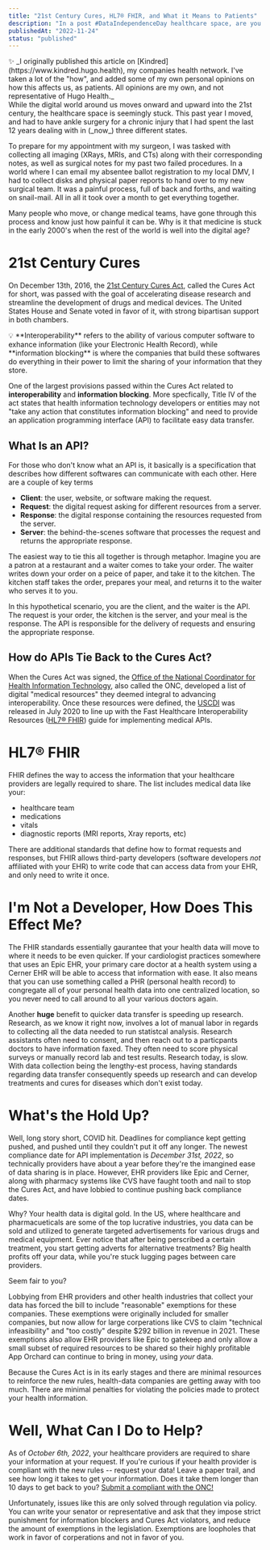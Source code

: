 ```yaml
---
title: "21st Century Cures, HL7® FHIR, and What it Means to Patients"
description: "In a post #DataIndependenceDay healthcare space, are you realizing the true benefits of the 21st Century Cures Act?"
publishedAt: "2022-11-24"
status: "published"
---
```


<Aside className="italic">
  ✨ _I originally published this article on
  [Kindred](https://www.kindred.hugo.health), my companies health network. I've
  taken a lot of the "how", and added some of my own personal opinions on how
  this affects us, as patients. All opinions are my own, and not representative
  of Hugo Health._
</Aside>
While the digital world around us moves onward and upward into the 21st century,
the healthcare space is seemingly stuck. This past year I moved, and had to have
ankle surgery for a chronic injury that I had spent the last 12 years dealing with
in (_now_) three different states.

To prepare for my appointment with my surgeon, I was tasked with collecting all imaging (XRays, MRIs, and CTs) along with their corresponding notes,
as well as surgical notes for my past two failed procedures. In a world where I can email my absentee ballot registration to my local DMV,
I had to collect disks and physical paper reports to hand over to my new surgical team. It was a painful process, full of back and forths,
and waiting on snail-mail. All in all it took over a month to get everything together.

Many people who move, or change medical teams, have gone through this process and know just how painful it can be. Why is it that medicine is
stuck in the early 2000's when the rest of the world is well into the digital age?

# 21st Century Cures

On December 13th, 2016, the [21st Century Cures Act](https://www.govinfo.gov/content/pkg/PLAW-114publ255/pdf/PLAW-114publ255.pdf), called the Cures Act for
short, was passed with the goal of accelerating disease research and streamline the development of drugs and medical devices. The United States House and Senate
voted in favor of it, with strong bipartisan support in both chambers.

<Aside>
  💡 **Interoperability** refers to the ability of various computer software to
  exhance information (like your Electronic Health Record), while **information
  blocking** is where the companies that build these softwares do everything in
  their power to limit the sharing of your information that they store.
</Aside>

One of the largest provisions passed within the Cures Act related to **interoperability** and **information blocking**. More specfically, Title IV
of the act states that health information technology developers or entities may not "take any action that constitutes information blocking" and need
to provide an application programming interface (API) to facilitate easy data transfer.

## What Is an API?

For those who don't know what an API is, it basically is a specification that describes how different softwares can communicate with each other. Here
are a couple of key terms

- **Client**: the user, website, or software making the request.
- **Request**: the digital request asking for different resources from a server.
- **Response**: the digital response containing the resources requested from the server.
- **Server**: the behind-the-scenes software that processes the request and returns the appropriate response.

The easiest way to tie this all together is through metaphor. Imagine you are a patron at a restaurant and a waiter comes to take your order. The waiter
writes down your order on a peice of paper, and take it to the kitchen. The kitchen staff takes the order, prepares your meal, and returns it to the waiter
who serves it to you.

In this hypothetical scenario, you are the client, and the waiter is the API. The request is your order, the kitchen is the server, and your meal is the response.
The API is responsible for the delivery of requests and ensuring the appropriate response.

## How do APIs Tie Back to the Cures Act?

When the Cures Act was signed, the [Office of the National Coordinator for Health Information Technology](https://www.healthit.gov), also called the ONC, developed a list of
digital "medical resources" they deemed integral to advancing interoperability. Once these resources were defined, the [USCDI](https://www.healthit.gov/isa/united-states-core-data-interoperability-uscdi)
was released in July 2020 to line up with the Fast Healthcare Interoperability Resources ([HL7® FHIR](https://www.healthit.gov/sites/default/files/2019-08/ONCFHIRFSWhatIsFHIR.pdf))
guide for implementing medical APIs.

# HL7® FHIR

FHIR defines the way to access the information that your healthcare providers are legally required to share. The list includes medical data like your:

- healthcare team
- medications
- vitals
- diagnostic reports (MRI reports, Xray reports, etc)

There are additional standards that define how to format requests and responses, but FHIR allows third-party developers (software developers _not_ affiliated with your EHR)
to write code that can access data from your EHR, and only need to write it once.

# I'm Not a Developer, How Does This Effect Me?

The FHIR standards essentially gaurantee that your health data will move to where it needs to be even quicker. If your cardiologist practices somewhere that uses an
Epic EHR, your primary care doctor at a health system using a Cerner EHR will be able to access that information with ease. It also means that you can use something 
called a PHR (personal health record) to congregate all of your personal health data into one centralized location, so you never need to call around to all your 
various doctors again.

Another **huge** benefit to quicker data transfer is speeding up research. Research, as we know it right now, involves a lot of manual labor in regards to collecting 
all the data needed to run statistcal analysis. Research assistants often need to consent, and then reach out to a particpants doctors to have information faxed.
They often need to score physical surveys or manually record lab and test results. Research today, is slow. With data collection being the lengthy-est process, having 
standards regarding data transfer consequently speeds up research and can develop treatments and cures for diseases which don't exist today.

# What's the Hold Up?

Well, long story short, COVID hit. Deadlines for compliance kept getting pushed, and pushed until they couldn't put it off any longer. The newest compliance date for
API implementation is _December 31st, 2022_, so technically providers have about a year before they're the imangined ease of data sharing is in place. However, EHR 
providers like Epic and Cerner, along with pharmacy systems like CVS have faught tooth and nail to stop the Cures Act, and have lobbied to continue pushing back compliance
dates. 

Why? Your health data is digital gold. In the US, where healthcare and pharmacueticals are some of the top lucrative industries, you data can be sold and utilized to 
generate targeted advertisements for various drugs and medical equipment. Ever notice that after being perscribed a certain treatment, you start getting adverts for 
alternative treatments? Big health profits off your data, while you're stuck lugging pages between care providers.

Seem fair to you?

Lobbying from EHR providers and other health industries that collect your data has forced the bill to include "reasonable" exemptions for these companies. These exemptions
were originally included for smaller companies, but now allow for large corperations like CVS to claim "technical infeasibility" and "too costly" despite $292 billion in 
revenue in 2021. These exemptions also allow EHR providers like Epic to gatekeep and only allow a small subset of required resources to be shared so their highly profitable
App Orchard can continue to bring in money, using _your_ data. 

Because the Cures Act is in its early stages and there are minimal resources to reinforce the new rules, health-data companies are getting away with too much. There are
minimal penalties for violating the policies made to protect your health information.


# Well, What Can I Do to Help?

As of _October 6th, 2022_, your healthcare providers are required to share your information at your request. If you're curious if your health provider is compliant
with the new rules -- request your data! Leave a paper trail, and see how long it takes to get your information. Does it take them longer than 10 days to get back to
you? [Submit a compliant with the ONC!](https://inquiry.healthit.gov/support/plugins/servlet/desk/portal/6)

Unfortunately, issues like this are only solved through regulation via policy. You can write your senator or representative and ask that they impose strict punishment
for information blockers and Cures Act violators, and reduce the amount of exemptions in the legislation. Exemptions are loopholes that work in favor of corperations
and not in favor of you.